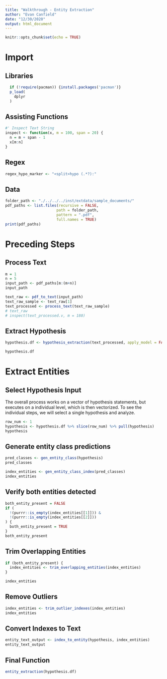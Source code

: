 ```yaml
---
title: "Walkthrough - Entity Extraction"
author: "Evan Canfield"
date: "12/30/2020"
output: html_document
---
```


```r
knitr::opts_chunk$set(echo = TRUE)
```

# Import
## Libraries
```r
  if (!require(pacman)) {install.packages('pacman')}
  p_load(
    dplyr
  )
```

## Assisting Functions
```r
#' Inspect Text String
inspect <- function(x, m = 100, span = 20) {
  n = m + span - 1
  x[m:n]
}
```

## Regex
```r
regex_hypo_marker <- "<split>hypo (.*?):"
```

## Data
```r
folder_path <- "./../../../inst/extdata/sample_documents/"
pdf_paths <- list.files(recursive = FALSE, 
                       path = folder_path, 
                       pattern = ".pdf", 
                       full.names = TRUE)
print(pdf_paths)
```

# Preceding Steps
## Process Text
```r
m = 1
n = 5
input_path <- pdf_paths[m:(m+n)]
input_path

text_raw <- pdf_to_text(input_path)
text_raw_sample <- text_raw[1]
text_processed <- process_text(text_raw_sample)
# text_raw
# inspect(text_processed.v, m = 180)
```

## Extract Hypothesis
```r
hypothesis.df <- hypothesis_extraction(text_processed, apply_model = FALSE)

hypothesis.df
```

# Extract Entities
## Select Hypothesis Input
The overall process works on a vector of hypothesis statements, but executes on a individual level, which is then vectorized. To see the individual steps, we will select a single hypothesis and analyze.
```r
row_num <- 1
hypothesis <- hypothesis.df %>% slice(row_num) %>% pull(hypothesis)
hypothesis
```
## Generate entity class predictions
```r
pred_classes <- gen_entity_class(hypothesis)
pred_classes

index_entities <- gen_entity_class_index(pred_classes)
index_entities
```

## Verify both entities detected
```r
both_entity_present = FALSE
if (
  !(purrr::is_empty(index_entities[[1]])) &
  !(purrr::is_empty(index_entities[[2]]))
) {
  both_entity_present = TRUE
}
both_entity_present
```

## Trim Overlapping Entities
```r
if (both_entity_present) {
  index_entities <- trim_overlapping_entities(index_entities)
}

index_entities
```

## Remove Outliers
```r
index_entities <- trim_outlier_indexes(index_entities)
index_entities
```

## Convert Indexes to Text
```r
entity_text_output <- index_to_entity(hypothesis, index_entities)
entity_text_output

```

## Final Function
```r
entity_extraction(hypothesis.df)
```
